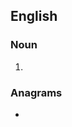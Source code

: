 ==English==

===Noun===
{{head|en|noun plural form}}

# {{plural of|lapwing|lang=en}}

===Anagrams===
* {{anagrams|en|spawling|swapling|waspling}}